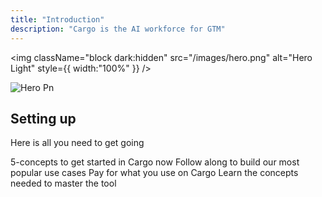 ```yaml
---
title: "Introduction"
description: "Cargo is the AI workforce for GTM"
---
```


<img
  className="block dark:hidden"
  src="/images/hero.png"
  alt="Hero Light"
  style={{ width:"100%" }}
/>

![Hero Pn](/images/hero.png)

## Setting up

Here is all you need to get going

<CardGroup cols={2}>
  <Card title="Quickstart guide" icon="palette" href="/get-started">
    5-concepts to get started in Cargo now
  </Card>
  <Card title="Tutorials" icon="video" href="https://www.youtube.com/playlist?list=PLEPfxjnBt9pq9rD3OU-1fyQhiDqRkScHB">
    Follow along to build our most popular use cases
  </Card>
  <Card title="Credits" icon="coin" href="/get-started/purchase-credits">
    Pay for what you use on Cargo
  </Card>
  <Card title="Reference" icon="book" href="/reference/overview">
    Learn the concepts needed to master the tool
  </Card>
</CardGroup>